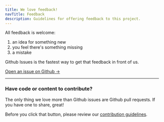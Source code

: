 ```yaml
---
title: We love feedback!
navTitle: Feedback
description: Guidelines for offering feedback to this project.
---
```


All feedback is welcome:

1. an idea for something new
2. you feel there's something missing
3. a mistake

Github Issues is the fastest way to get that feedback in front of us.

[Open an issue on Github &rarr;](https://github.com/rocketinsights/edb_docs_advocacy/)

---

### Have code or content to contribute?

The only thing we love more than Github issues are Github pull requests. If you have one to share, great! 

Before you click that button, please review our [contribution guidelines](/community/contribute).

